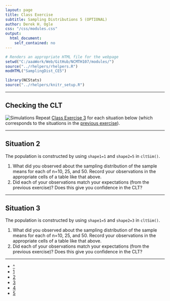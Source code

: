 ```yaml
---
layout: page
title: Class Exercise
subtitle: Sampling Distributions 5 (OPTIONAL)
author: Derek H. Ogle
css: "/css/modules.css"
output:
  html_document:
    self_contained: no
---
```


```r
# Renders an appropriate HTML file for the webpage
setwd("C:/aaaWork/Web/GitHub/NCMTH107/modules/")
source("../rhelpers/rhelpers.R")
modHTML("SamplingDist_CE5")
```

```r
library(NCStats)
source("../rhelpers/knitr_setup.R")
```

----

## Checking the CLT
<img src="http://derekogle.com/NCMTH107/modules/zimgs/computer-1.jpg" alt="Simulations" class="img-right">
Repeat [Class Exercise 3](SamplingDist_CE3.html) for each situation below (which corresponds to the situations in the [previous exercise](SamplingDist_CE4.html)).

----

## Situation 2
The population is constructed by using `shape1=1` and `shape2=5` in `cltSim()`.

1. What did you observed about the sampling distribution of the sample means for each of n=10, 25, and 50. Record your observations in the appropriate cells of a table like that above.
1. Did each of your observations match your expectations (from the previous exercise)? Does this give you confidence in the CLT?

----

## Situation 3
The population is constructed by using `shape1=5` and `shape2=3` in `cltSim()`.

1. What did you observed about the sampling distribution of the sample means for each of n=10, 25, and 50. Record your observations in the appropriate cells of a table like that above.
1. Did each of your observations match your expectations (from the previous exercise)? Does this give you confidence in the CLT?

----

<div class="text-center">
<ul class="pagination pagination-lg">
  <li><a href="SamplingDist.html">^</a></li>
  <li><a href="SamplingDist_CE1.html">1</a></li>
  <li><a href="SamplingDist_CE2.html">2</a></li>
  <li><a href="SamplingDist_CE3.html">3</a></li>
  <li><a href="SamplingDist_CE4.html">4</a></li>
  <li class="active"><a href="#">5</a></li>
</ul>

